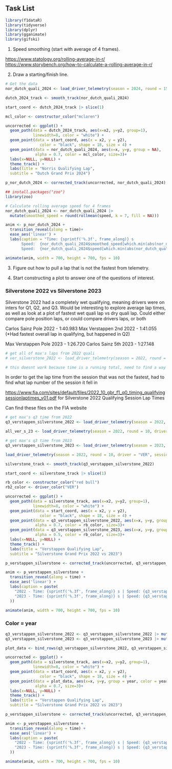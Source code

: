 ## Task List
```r
library(f1dataR)
library(tidyverse)
library(dplyr)
library(gganimate)
library(gifski)
```

1. Speed smoothing (start with average of 4 frames).

<https://www.statology.org/rolling-average-in-r/>
<https://www.storybench.org/how-to-calculate-a-rolling-average-in-r/>

2. Draw a starting/finish line.

```r
# Get the data
nor_dutch_quali_2024 <- load_driver_telemetry(season = 2024, round = 15, driver = "NOR", session = "Q", laps = "fastest")

dutch_2024_track <- smooth_track(nor_dutch_quali_2024)

start_coord <- dutch_2024_track |> slice(1)
```

```r
mcl_color <- constructor_color("mclaren")
```

```r
uncorrected <- ggplot() +
  geom_path(data = dutch_2024_track, aes(x=x2, y=y2, group=1),
            linewidth=8, color = "white") +
  geom_point(data = start_coord, aes(x = x2, y = y2),
               color = "black", shape = 18, size = 4) +
  geom_point(data = nor_dutch_quali_2024, aes(x=x, y=y, group = NA),
             alpha = 0.7, color = mcl_color, size=3)+
  labs(x=NULL, y=NULL) +
  theme_track() +
  labs(title = "Norris Qualifying Lap", 
  subtitle = "Dutch Grand Prix 2024")
```

```r
p_nor_dutch_2024 <- corrected_track(uncorrected, nor_dutch_quali_2024)
```

```r
## install.packages("zoo")
library(zoo)

# Calculate rolling average speed for 4 frames
nor_dutch_quali_2024 <- nor_dutch_quali_2024 |>
  mutate(smoothed_speed = round(rollmean(speed, k = 7, fill = NA)))
```

```r
anim <- p_nor_dutch_2024 +
  transition_reveal(along = time)+
  ease_aes('linear') +
  labs(caption = "Time: {sprintf('%.3f', frame_along)} s
       Speed:  {nor_dutch_quali_2024$smoothed_speed[which.min(abs(nor_dutch_quali_2024$time-frame_along))]} kph
       Speed:  {nor_dutch_quali_2024$speed[which.min(abs(nor_dutch_quali_2024$time-frame_along))]} kph")
```

```r
animate(anim, width = 700, height = 700, fps = 10)
```

3. Figure out how to pull a lap that is not the fastest from telemetry.

4. Start constructing a plot to answer one of the questions of interest.

### Silverstone 2022 vs Silverstone 2023

Silverstone 2022 had a completely wet qualifying, meaning drivers were on inters for Q1, Q2, and Q3. Would be interesting to explore average lap times, as well as look at a plot of fastest wet quali lap vs dry quali lap. Could either compare pole position laps, or could compare drivers laps, or both

Carlos Sainz Pole 2022 - 1:40.983
Max Verstappen 2nd 2022 - 1:41.055 (*Had fastest overall lap in qualifying, but happened in Q2)

Max Verstappen Pole 2023 - 1:26.720
Carlos Sainz 5th 2023 - 1:27.148

```r
# get all of max's laps from 2022 quali
# ver_silverstone_2022 <- load_driver_telemetry(season = 2022, round = 10, driver = "VER", session = "Q", laps = "all")

# this doesnt work because time is a running total, need to find a way to get what lap number in quali the lap we want to use was
```

In order to get the lap time from the session that was not the fastest, had to find what lap number of the session it fell in

<https://www.fia.com/sites/default/files/2022_10_gbr_f1_q0_timing_qualifyingsessionlaptimes_v01.pdf> for Silverstone 2022 Qualifying Session Lap Times

Can find these files on the FIA website

```r
# get max's q3 time from 2022
q3_verstappen_silverstone_2022 <- load_driver_telemetry(season = 2022, round = 10, driver = "VER", session = "Q", laps = 21)

all_ver_s_23 <- load_driver_telemetry(season = 2022, round = 10, driver = "VER", session = "Q", laps = "all")

# get max's q3 time from 2023
q3_verstappen_silverstone_2023 <- load_driver_telemetry(season = 2023, round = 10, driver = "VER", session = "Q", laps = "fastest")
```

```r
load_driver_telemetry(season = 2022, round = 10, driver = "VER", session = "Q", laps = 24)
```


```r
silverstone_track <- smooth_track(q3_verstappen_silverstone_2022)

start_coord <- silverstone_track |> slice(1)
```

```r
rb_color <- constructor_color("red bull")
rb2_color <- driver_color("VER")
```

```r
uncorrected <- ggplot() +
  geom_path(data = silverstone_track, aes(x=x2, y=y2, group=1),
            linewidth=8, color = "white") +
  geom_point(data = start_coord, aes(x = x2, y = y2),
               color = "black", shape = 18, size = 4) +
  geom_point(data = q3_verstappen_silverstone_2022, aes(x=x, y=y, group = NA),
             alpha = 0.7, color = rb_color, size=3)+
  geom_point(data = q3_verstappen_silverstone_2023, aes(x=x, y=y, group = NA),
             alpha = 0.5, color = rb_color, size=3)+
  labs(x=NULL, y=NULL) +
  theme_track() +
  labs(title = "Verstappen Qualifying Lap", 
  subtitle = "Silverstone Grand Prix 2022 vs 2023")
```

```r
p_verstappen_silverstone <- corrected_track(uncorrected, q3_verstappen_silverstone_2022)
```

```r
anim <- p_verstappen_silverstone +
  transition_reveal(along = time) +
  ease_aes('linear') +
  labs(caption = paste(
    "2022 - Time: {sprintf('%.3f', frame_along)} s | Speed: {q3_verstappen_silverstone_2022$speed[which.min(abs(q3_verstappen_silverstone_2022$time - frame_along))]} kph\n",
    "2023 - Time: {sprintf('%.3f', frame_along)} s | Speed: {q3_verstappen_silverstone_2023$speed[which.min(abs(q3_verstappen_silverstone_2023$time - frame_along))]} kph"
  ))

```

```r
animate(anim, width = 700, height = 700, fps = 10)
```

### Color = year
```r
q3_verstappen_silverstone_2022 <- q3_verstappen_silverstone_2022 |> mutate(year = 2022)
q3_verstappen_silverstone_2023 <- q3_verstappen_silverstone_2023 |> mutate(year = 2023)
```

```r
plot_data <- bind_rows(q3_verstappen_silverstone_2022, q3_verstappen_silverstone_2023)
```

```r
uncorrected <- ggplot() +
  geom_path(data = silverstone_track, aes(x=x2, y=y2, group=1),
            linewidth=8, color = "white") +
  geom_point(data = start_coord, aes(x = x2, y = y2),
               color = "black", shape = 18, size = 4) +
  geom_point(data = plot_data, aes(x=x, y=y, group = year, color = year),
             alpha = 0.7, size=3)+
  labs(x=NULL, y=NULL) +
  theme_track() +
  labs(title = "Verstappen Qualifying Lap", 
  subtitle = "Silverstone Grand Prix 2022 vs 2023")
```

```r
p_verstappen_silverstone <- corrected_track(uncorrected, q3_verstappen_silverstone_2022)
```

```r
anim <- p_verstappen_silverstone +
  transition_reveal(along = time) +
  ease_aes('linear') +
  labs(caption = paste(
    "2022 - Time: {sprintf('%.3f', frame_along)} s | Speed: {q3_verstappen_silverstone_2022$speed[which.min(abs(q3_verstappen_silverstone_2022$time - frame_along))]} kph\n",
    "2023 - Time: {sprintf('%.3f', frame_along)} s | Speed: {q3_verstappen_silverstone_2023$speed[which.min(abs(q3_verstappen_silverstone_2023$time - frame_along))]} kph"
  ))

```

```r
animate(anim, width = 700, height = 700, fps = 10)

```








